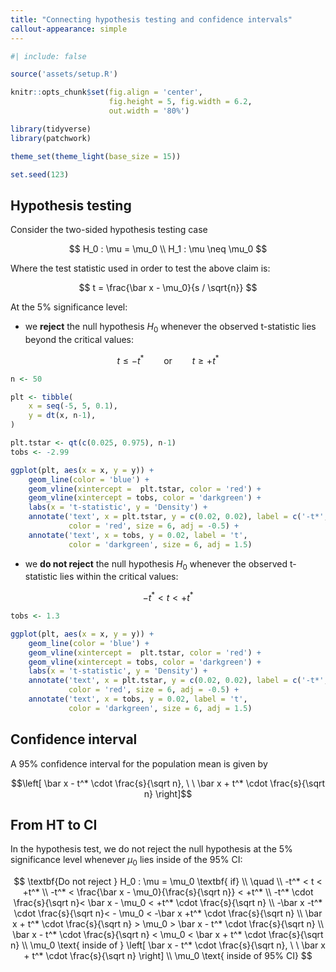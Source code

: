 ```yaml
---
title: "Connecting hypothesis testing and confidence intervals"
callout-appearance: simple
---
```



```r
#| include: false

source('assets/setup.R')
```


```r
knitr::opts_chunk$set(fig.align = 'center', 
                      fig.height = 5, fig.width = 6.2, 
                      out.width = '80%')

library(tidyverse)
library(patchwork)

theme_set(theme_light(base_size = 15))

set.seed(123)
```


## Hypothesis testing

Consider the two-sided hypothesis testing case 

$$
H_0 : \mu = \mu_0 \\
H_1 : \mu \neq \mu_0
$$

Where the test statistic used in order to test the above claim is:

$$
t = \frac{\bar x - \mu_0}{s / \sqrt{n}}
$$

At the 5% significance level:

- we __reject__ the null hypothesis $H_0$ whenever the observed t-statistic lies beyond the critical values:

$$t \leq -t^* \qquad \text{or} \qquad t \geq +t^*$$

```r
n <- 50

plt <- tibble(
    x = seq(-5, 5, 0.1),
    y = dt(x, n-1),
)

plt.tstar <- qt(c(0.025, 0.975), n-1)
tobs <- -2.99

ggplot(plt, aes(x = x, y = y)) +
    geom_line(color = 'blue') +
    geom_vline(xintercept =  plt.tstar, color = 'red') + 
    geom_vline(xintercept = tobs, color = 'darkgreen') +
    labs(x = 't-statistic', y = 'Density') +
    annotate('text', x = plt.tstar, y = c(0.02, 0.02), label = c('-t*', '+t*'),
             color = 'red', size = 6, adj = -0.5) +
    annotate('text', x = tobs, y = 0.02, label = 't',
             color = 'darkgreen', size = 6, adj = 1.5)
```


- we __do not reject__ the null hypothesis $H_0$ whenever the observed t-statistic lies within the critical values:

$$-t^* < t < +t^*$$

```r
tobs <- 1.3

ggplot(plt, aes(x = x, y = y)) +
    geom_line(color = 'blue') +
    geom_vline(xintercept =  plt.tstar, color = 'red') + 
    geom_vline(xintercept = tobs, color = 'darkgreen') +
    labs(x = 't-statistic', y = 'Density') +
    annotate('text', x = plt.tstar, y = c(0.02, 0.02), label = c('-t*', '+t*'),
             color = 'red', size = 6, adj = -0.5) +
    annotate('text', x = tobs, y = 0.02, label = 't',
             color = 'darkgreen', size = 6, adj = 1.5)
```

## Confidence interval

A 95% confidence interval for the population mean is given by

$$\left[ \bar x - t^* \cdot \frac{s}{\sqrt n}, \ \ \bar x + t^* \cdot \frac{s}{\sqrt n} \right]$$


## From HT to CI

In the hypothesis test, we do not reject the null hypothesis at the 5% significance level whenever $\mu_0$ lies inside of the 95% CI:

$$
\textbf{Do not reject } H_0 : \mu = \mu_0 \textbf{ if} \\ \quad \\ 
-t^* < t < +t^* \\
-t^* < \frac{\bar x - \mu_0}{\frac{s}{\sqrt n}} < +t^* \\
-t^* \cdot \frac{s}{\sqrt n}< \bar x - \mu_0 < +t^* \cdot \frac{s}{\sqrt n} \\
-\bar x -t^* \cdot \frac{s}{\sqrt n}< - \mu_0 < -\bar x +t^* \cdot \frac{s}{\sqrt n} \\
\bar x + t^* \cdot \frac{s}{\sqrt n} > \mu_0 > \bar x - t^* \cdot \frac{s}{\sqrt n} \\
\bar x - t^* \cdot \frac{s}{\sqrt n} < \mu_0 < \bar x + t^* \cdot \frac{s}{\sqrt n} \\
\mu_0 \text{ inside of } \left[ \bar x - t^* \cdot \frac{s}{\sqrt n}, \ \ \bar x + t^* \cdot \frac{s}{\sqrt n} \right] \\
\mu_0 \text{ inside of 95% CI}
$$
